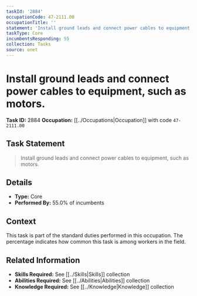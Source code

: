 ```yaml
---
taskId: '2884'
occupationCode: 47-2111.00
occupationTitle: ''
statement: 'Install ground leads and connect power cables to equipment, such as motors.'
taskType: Core
incumbentsResponding: 55
collection: Tasks
source: onet
---
```

# Install ground leads and connect power cables to equipment, such as motors.

**Task ID:** 2884
**Occupation:** [[../Occupations|Occupation]] with code `47-2111.00`

## Task Statement

> Install ground leads and connect power cables to equipment, such as motors.

## Details

- **Type:** Core
- **Performed By:** 55.0% of incumbents

## Context

This task is part of the standard duties performed in this occupation. The percentage indicates how common this task is among workers in the field.

## Related Information

- **Skills Required:** See [[../Skills|Skills]] collection
- **Abilities Required:** See [[../Abilities|Abilities]] collection
- **Knowledge Required:** See [[../Knowledge|Knowledge]] collection
